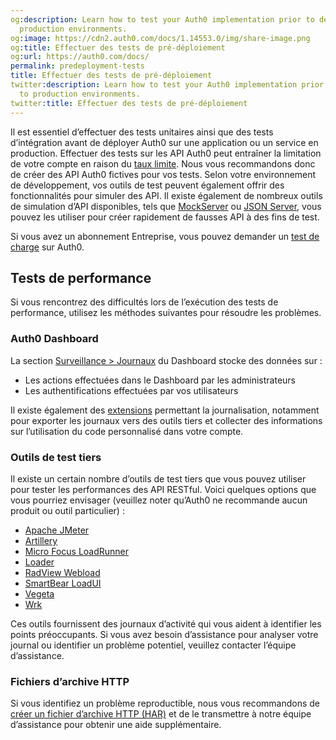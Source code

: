 ```yaml
---
og:description: Learn how to test your Auth0 implementation prior to deployment to
  production environments.
og:image: https://cdn2.auth0.com/docs/1.14553.0/img/share-image.png
og:title: Effectuer des tests de pré-déploiement
og:url: https://auth0.com/docs/
permalink: predeployment-tests
title: Effectuer des tests de pré-déploiement
twitter:description: Learn how to test your Auth0 implementation prior to deployment
  to production environments.
twitter:title: Effectuer des tests de pré-déploiement
---
```


Il est essentiel d’effectuer des tests unitaires ainsi que des tests d’intégration avant de déployer Auth0 sur une application ou un service en production. Effectuer des tests sur les API Auth0 peut entraîner la limitation de votre compte en raison du [taux limite](/support/policies/rate-limit-policy). Nous vous recommandons donc de créer des API Auth0 fictives pour vos tests. Selon votre environnement de développement, vos outils de test peuvent également offrir des fonctionnalités pour simuler des API. Il existe également de nombreux outils de simulation d’API disponibles, tels que [MockServer](http://www.mock-server.com/) ou [JSON Server](https://github.com/typicode/json-server), vous pouvez les utiliser pour créer rapidement de fausses API à des fins de test.

Si vous avez un abonnement Entreprise, vous pouvez demander un [test de charge](/support/policies/load-testing-policy) sur Auth0.

## Tests de performance

Si vous rencontrez des difficultés lors de l’exécution des tests de performance, utilisez les méthodes suivantes pour résoudre les problèmes.

### Auth0 Dashboard

La section [Surveillance > Journaux](%24%7Bmanage_url%7D/#/logs) du Dashboard stocke des données sur :

* Les actions effectuées dans le Dashboard par les administrateurs
* Les authentifications effectuées par vos utilisateurs

Il existe également des [extensions](/extensions) permettant la journalisation, notamment pour exporter les journaux vers des outils tiers et collecter des informations sur l’utilisation du code personnalisé dans votre compte.

### Outils de test tiers

Il existe un certain nombre d’outils de test tiers que vous pouvez utiliser pour tester les performances des API RESTful. Voici quelques options que vous pourriez envisager (veuillez noter qu’Auth0 ne recommande aucun produit ou outil particulier) :

* [Apache JMeter](http://jmeter.apache.org/)
* [Artillery](https://artillery.io/)
* [Micro Focus LoadRunner](https://www.radview.com/)
* [Loader](https://loader.io/)
* [RadView Webload](https://www.radview.com/)
* [SmartBear LoadUI](https://smartbear.com/)
* [Vegeta](https://github.com/tsenart/vegeta)
* [Wrk](https://github.com/wg/wrk)

Ces outils fournissent des journaux d’activité qui vous aident à identifier les points préoccupants. Si vous avez besoin d’assistance pour analyser votre journal ou identifier un problème potentiel, veuillez contacter l’équipe d’assistance.

### Fichiers d’archive HTTP

Si vous identifiez un problème reproductible, nous vous recommandons de [créer un fichier d’archive HTTP (HAR)](/troubleshoot/tools/generate-and-analyze-har-files) et de le transmettre à notre équipe d’assistance pour obtenir une aide supplémentaire.
